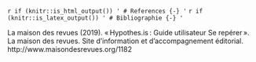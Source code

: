 `r if (knitr::is_html_output()) '
# References {-}
'`
`r if (knitr::is_latex_output()) '
# Bibliographie {-}
'`

La maison des revues (2019). « Hypothes.is : Guide utilisateur Se repérer ». La maison des revues. Site d’information et d’accompagnement éditorial. http://www.maisondesrevues.org/1182

